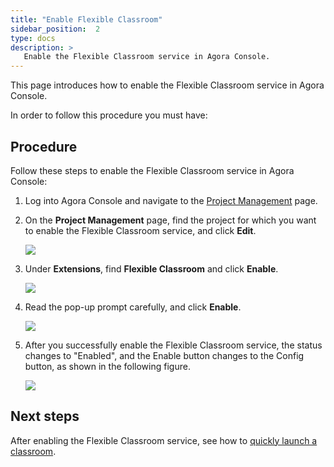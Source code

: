 ```yaml
---
title: "Enable Flexible Classroom"
sidebar_position:  2
type: docs
description: >
   Enable the Flexible Classroom service in Agora Console.
---
```




This page introduces how to enable the Flexible Classroom service in Agora Console.

In order to follow this procedure you must have:

<Prerequites />

## Procedure

Follow these steps to enable the Flexible Classroom service in Agora Console:

1. Log into Agora Console and navigate to the [Project Management](https://console.agora.io/projects) page.
2. On the **Project Management** page, find the project for which you want to enable the Flexible Classroom service, and click **Edit**.

   ![](https://web-cdn.agora.io/docs-files/1641364355621)

3. Under **Extensions**, find **Flexible Classroom** and click **Enable**.

   ![](https://web-cdn.agora.io/docs-files/1641364671472)

4. Read the pop-up prompt carefully, and click **Enable**.

   ![](https://web-cdn.agora.io/docs-files/1641364770765)

5. After you successfully enable the Flexible Classroom service, the status changes to "Enabled", and the Enable button changes to the Config button, as shown in the following figure.

   ![](https://web-cdn.agora.io/docs-files/1641364962001)

## Next steps

After enabling the Flexible Classroom service, see how to [quickly launch a classroom](../get-started).
